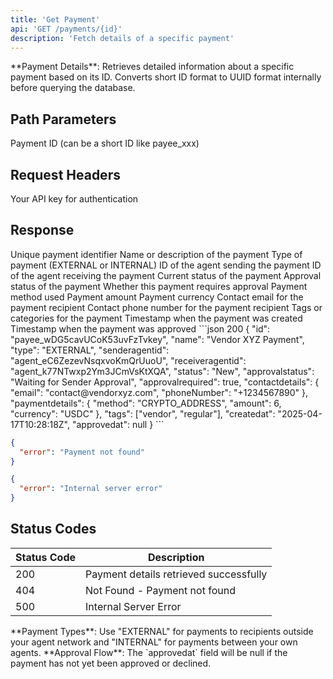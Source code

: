 ```yaml
---
title: 'Get Payment'
api: 'GET /payments/{id}'
description: 'Fetch details of a specific payment'
---
```


<Note>
**Payment Details**: Retrieves detailed information about a specific payment based on its ID. Converts short ID format to UUID format internally before querying the database.
</Note>

## Path Parameters

<ParamField path="id" type="string" required>
  Payment ID (can be a short ID like payee_xxx)
</ParamField>

## Request Headers

<ParamField header="x-api-key" type="string" required>
  Your API key for authentication
</ParamField>

## Response

<ResponseField name="id" type="string">
  Unique payment identifier
</ResponseField>

<ResponseField name="name" type="string">
  Name or description of the payment
</ResponseField>

<ResponseField name="type" type="string">
  Type of payment (EXTERNAL or INTERNAL)
</ResponseField>

<ResponseField name="senderagentid" type="string">
  ID of the agent sending the payment
</ResponseField>

<ResponseField name="receiveragentid" type="string">
  ID of the agent receiving the payment
</ResponseField>

<ResponseField name="status" type="string">
  Current status of the payment
</ResponseField>

<ResponseField name="approvalstatus" type="string">
  Approval status of the payment
</ResponseField>

<ResponseField name="approvalrequired" type="boolean">
  Whether this payment requires approval
</ResponseField>

<ResponseField name="paymentdetails" type="object">
  <Expandable title="properties">
    <ResponseField name="method" type="string">
      Payment method used
    </ResponseField>
    <ResponseField name="amount" type="number">
      Payment amount
    </ResponseField>
    <ResponseField name="currency" type="string">
      Payment currency
    </ResponseField>
  </Expandable>
</ResponseField>

<ResponseField name="contactdetails" type="object">
  <Expandable title="properties">
    <ResponseField name="email" type="string">
      Contact email for the payment recipient
    </ResponseField>
    <ResponseField name="phoneNumber" type="string">
      Contact phone number for the payment recipient
    </ResponseField>
  </Expandable>
</ResponseField>

<ResponseField name="tags" type="array">
  Tags or categories for the payment
</ResponseField>

<ResponseField name="createdat" type="string">
  Timestamp when the payment was created
</ResponseField>

<ResponseField name="approvedat" type="string">
  Timestamp when the payment was approved
</ResponseField>

<ResponseExample>
```json 200 
{
  "id": "payee_wDG5cavUCoK53uvFzTvkey",
  "name": "Vendor XYZ Payment",
  "type": "EXTERNAL",
  "senderagentid": "agent_eC6ZezevNsqxvoKmQrUuoU",
  "receiveragentid": "agent_k77NTwxp2Ym3JCmVsKtXQA",
  "status": "New",
  "approvalstatus": "Waiting for Sender Approval",
  "approvalrequired": true,
  "contactdetails": {
    "email": "contact@vendorxyz.com",
    "phoneNumber": "+1234567890"
  },
  "paymentdetails": {
    "method": "CRYPTO_ADDRESS",
    "amount": 6,
    "currency": "USDC"
  },
  "tags": ["vendor", "regular"],
  "createdat": "2025-04-17T10:28:18Z",
  "approvedat": null
}
```

```json 404 
{
  "error": "Payment not found"
}
```

```json 500
{
  "error": "Internal server error"
}
```
</ResponseExample>

## Status Codes

| Status Code | Description |
|-------------|-------------|
| 200 | Payment details retrieved successfully |
| 404 | Not Found - Payment not found |
| 500 | Internal Server Error |

<Info>
**Payment Types**: Use "EXTERNAL" for payments to recipients outside your agent network and "INTERNAL" for payments between your own agents.
</Info>

<Info>
**Approval Flow**: The `approvedat` field will be null if the payment has not yet been approved or declined.
</Info>